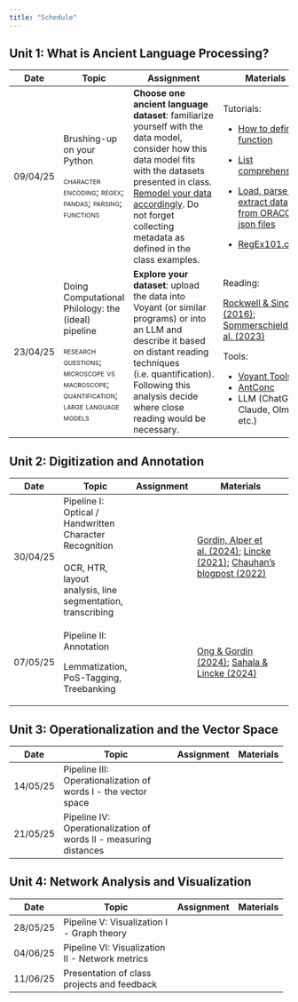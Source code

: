 ```yaml
---
title: "Schedule"
---
```


## Unit 1: What is Ancient Language Processing?

+-----------+---------------------------------------------------------------------------------------------------+-----------------------------------------------------------------------------------------------------------------------------------------------------------------------------------------------------------------------------------------------------------------------------+-------------------------------------------------------------------------------------------------------------------------------------------------------------------------------------------------------------------------+
| Date      | **Topic**                                                                                         | **Assignment**                                                                                                                                                                                                                                                              | **Materials**                                                                                                                                                                                                           |
+===========+===================================================================================================+=============================================================================================================================================================================================================================================================================+=========================================================================================================================================================================================================================+
| 09/04/25  | Brushing-up on your Python                                                                        | **Choose one ancient language dataset**: familiarize yourself with the data model, consider how this data model fits with the datasets presented in class. [Remodel your data accordingly]{.underline}. Do not forget collecting metadata as defined in the class examples. | Tutorials:                                                                                                                                                                                                              |
|           |                                                                                                   |                                                                                                                                                                                                                                                                             |                                                                                                                                                                                                                         |
|           | [character encoding; regex; pandas; parsing; functions]{.smallcaps}                               |                                                                                                                                                                                                                                                                             | -   [How to define a function](https://www.simplilearn.com/tutorials/python-tutorial/python-functions){target="_blank"}                                                                                                 |
|           |                                                                                                   |                                                                                                                                                                                                                                                                             |                                                                                                                                                                                                                         |
|           |                                                                                                   |                                                                                                                                                                                                                                                                             | -   [List comprehensions](https://www.programiz.com/python-programming/list-comprehension){target="_blank"}                                                                                                             |
|           |                                                                                                   |                                                                                                                                                                                                                                                                             |                                                                                                                                                                                                                         |
|           |                                                                                                   |                                                                                                                                                                                                                                                                             | -   [Load, parse and extract data from ORACC json files](https://niekveldhuis.github.io/sumnet/PartI-ExtractLemmatizationfromJSON.html){target="_blank"}                                                                |
|           |                                                                                                   |                                                                                                                                                                                                                                                                             |                                                                                                                                                                                                                         |
|           |                                                                                                   |                                                                                                                                                                                                                                                                             | -   [RegEx101.com](https://regex101.com){target="_blank"}                                                                                                                                                               |
+-----------+---------------------------------------------------------------------------------------------------+-----------------------------------------------------------------------------------------------------------------------------------------------------------------------------------------------------------------------------------------------------------------------------+-------------------------------------------------------------------------------------------------------------------------------------------------------------------------------------------------------------------------+
| 23/04/25  | Doing Computational Philology: the (ideal) pipeline                                               | **Explore your dataset**: upload the data into Voyant (or similar programs) or into an LLM and describe it based on distant reading techniques (i.e. quantification). Following this analysis decide where close reading would be necessary.                                | Reading:                                                                                                                                                                                                                |
|           |                                                                                                   |                                                                                                                                                                                                                                                                             |                                                                                                                                                                                                                         |
|           | [research questions; microscope vs macroscope; quantification; large language models]{.smallcaps} |                                                                                                                                                                                                                                                                             | [Rockwell & Sinclair (2016)](https://drive.google.com/file/d/1ZBWdgYdPBodSTIMVyBkv96Tpq4IhKeT-/view?usp=sharing){target="_blank"}; [Sommerschield et al. (2023)](https://doi.org/10.1162/coli_a_00481){target="_blank"} |
|           |                                                                                                   |                                                                                                                                                                                                                                                                             |                                                                                                                                                                                                                         |
|           |                                                                                                   |                                                                                                                                                                                                                                                                             | Tools:                                                                                                                                                                                                                  |
|           |                                                                                                   |                                                                                                                                                                                                                                                                             |                                                                                                                                                                                                                         |
|           |                                                                                                   |                                                                                                                                                                                                                                                                             | -   [Voyant Tools](https://voyant-tools.org){target="_blank"}                                                                                                                                                           |
|           |                                                                                                   |                                                                                                                                                                                                                                                                             | -   [AntConc](https://www.laurenceanthony.net/software/antconc/){target="_blank"}                                                                                                                                       |
|           |                                                                                                   |                                                                                                                                                                                                                                                                             | -   LLM (ChatGPT, Claude, Olmoe etc.)                                                                                                                                                                                   |
+-----------+---------------------------------------------------------------------------------------------------+-----------------------------------------------------------------------------------------------------------------------------------------------------------------------------------------------------------------------------------------------------------------------------+-------------------------------------------------------------------------------------------------------------------------------------------------------------------------------------------------------------------------+

## Unit 2: Digitization and Annotation

+----------+------------------------------------------------------------+-------------------+---------------------------------------------------------------------------------------------------------------------------------------------------------------------------------------------------------------------------------------------------------------------------------------------------------------------------------------------------------------------------------------------------------------------------------+
| Date     | **Topic**                                                  | **Assignment**    | **Materials**                                                                                                                                                                                                                                                                                                                                                                                                                   |
+==========+============================================================+===================+=================================================================================================================================================================================================================================================================================================================================================================================================================================+
| 30/04/25 | Pipeline I: Optical / Handwritten Character Recognition\   |                   | [Gordin, Alper et al. (2024)](https://aclanthology.org/2024.ml4al-1.14/){target="_blank"}; [Lincke (2021)](https://www.geschkult.fu-berlin.de/e/aegyptologie/personen/Professorinnen-und-Professoren/Lincke/Lincke_2021_OCR-Coptic.pdf){target="_blank"}; [Chauhan's blogpost (2022)](https://digitalorientalist.com/2022/11/15/escriptorium-digital-text-production-for-urdu-hindi-and-bengali-print-part-1/){target="_blank"} |
|          | \                                                          |                   |                                                                                                                                                                                                                                                                                                                                                                                                                                 |
|          | OCR, HTR, layout analysis, line segmentation, transcribing |                   |                                                                                                                                                                                                                                                                                                                                                                                                                                 |
+----------+------------------------------------------------------------+-------------------+---------------------------------------------------------------------------------------------------------------------------------------------------------------------------------------------------------------------------------------------------------------------------------------------------------------------------------------------------------------------------------------------------------------------------------+
| 07/05/25 | Pipeline II: Annotation                                    |                   | [Ong & Gordin (2024)](https://doi.org/10.1093/llc/fqae002){target="_blank"}; [Sahala & Lincke (2024)](https://doi.org/10.18653/v1/2024.ml4al-1.10){target="_blank"}                                                                                                                                                                                                                                                             |
|          |                                                            |                   |                                                                                                                                                                                                                                                                                                                                                                                                                                 |
|          | Lemmatization, PoS-Tagging, Treebanking                    |                   |                                                                                                                                                                                                                                                                                                                                                                                                                                 |
+----------+------------------------------------------------------------+-------------------+---------------------------------------------------------------------------------------------------------------------------------------------------------------------------------------------------------------------------------------------------------------------------------------------------------------------------------------------------------------------------------------------------------------------------------+

## Unit 3: Operationalization and the Vector Space

+----------+-------------------------------------------------------------------+----------------+---------------+
| Date     | **Topic**                                                         | **Assignment** | **Materials** |
+==========+===================================================================+================+===============+
| 14/05/25 | Pipeline III: Operationalization of words I - the vector space    |                |               |
+----------+-------------------------------------------------------------------+----------------+---------------+
| 21/05/25 | Pipeline IV: Operationalization of words II - measuring distances |                |               |
+----------+-------------------------------------------------------------------+----------------+---------------+

## Unit 4: Network Analysis and Visualization

+----------+-------------------------------------------------+----------------+---------------+
| Date     | **Topic**                                       | **Assignment** | **Materials** |
+==========+=================================================+================+===============+
| 28/05/25 | Pipeline V: Visualization I - Graph theory      |                |               |
+----------+-------------------------------------------------+----------------+---------------+
| 04/06/25 | Pipeline VI: Visualization II - Network metrics |                |               |
+----------+-------------------------------------------------+----------------+---------------+
| 11/06/25 | Presentation of class projects and feedback     |                |               |
+----------+-------------------------------------------------+----------------+---------------+
